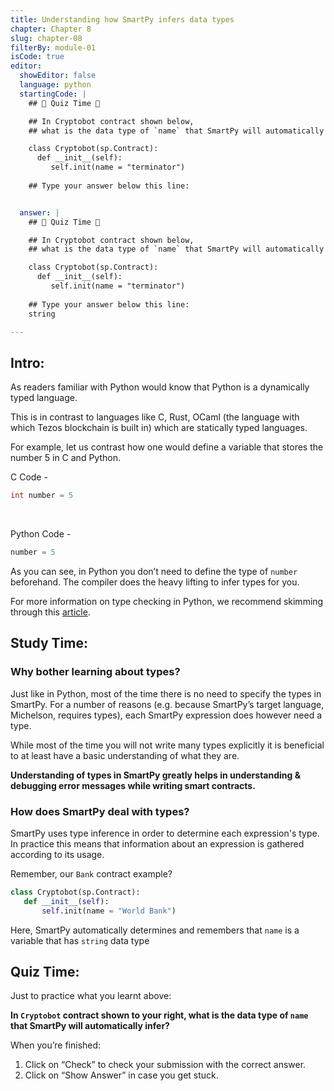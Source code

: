 ```yaml
---
title: Understanding how SmartPy infers data types
chapter: Chapter 8
slug: chapter-08
filterBy: module-01
isCode: true
editor:
  showEditor: false
  language: python
  startingCode: |
    ## 🚨 Quiz Time 🚨

    ## In Cryptobot contract shown below, 
    ## what is the data type of `name` that SmartPy will automatically infer?

    class Cryptobot(sp.Contract):
      def __init__(self):
         self.init(name = "terminator")
    
    ## Type your answer below this line: 


  answer: |
    ## 🚨 Quiz Time 🚨

    ## In Cryptobot contract shown below, 
    ## what is the data type of `name` that SmartPy will automatically infer?

    class Cryptobot(sp.Contract):
      def __init__(self):
         self.init(name = "terminator")
    
    ## Type your answer below this line: 
    string

---
```


## Intro: 
As readers familiar with Python would know that Python is a dynamically typed language. 

This is in contrast to languages like C, Rust, OCaml (the language with which Tezos blockchain is built in) which are statically typed languages. 

For example, let us contrast how one would define a variable that stores the number 5 in C and Python. 

C Code - 
```cpp
int number = 5
```
<br />

Python Code - 
```python
number = 5
```

As you can see, in Python you don’t need to define the type of `number` beforehand. The compiler does the heavy lifting to infer types for you. 

For more information on type checking in Python, we recommend skimming through this [article](https://realpython.com/python-type-checking/). 


## Study Time: 

### Why bother learning about types? 
Just like in Python, most of the time there is no need to specify the types in SmartPy. For a number of reasons (e.g. because SmartPy’s target language, Michelson, requires types), each SmartPy expression does however need a type.

While most of the time you will not write many types explicitly it is beneficial to at least have a basic understanding of what they are. 

**Understanding of types in SmartPy greatly helps in understanding & debugging error messages while writing smart contracts.**

### How does SmartPy deal with types? 
SmartPy uses type inference in order to determine each expression's type. In practice this means that information about an expression is gathered according to its usage. 

Remember, our `Bank` contract example?

```python
class Cryptobot(sp.Contract):
   def __init__(self):
       self.init(name = "World Bank")
```

Here, SmartPy automatically determines and remembers that `name` is a variable that has `string` data type

## Quiz Time: 

Just to practice what you learnt above: 

**In `Cryptobot` contract shown to your right, what is the data type of `name` that SmartPy will automatically infer?**  

When you’re finished:

1. Click on “Check” to check your submission with the correct answer.
2. Click on “Show Answer” in case you get stuck.
